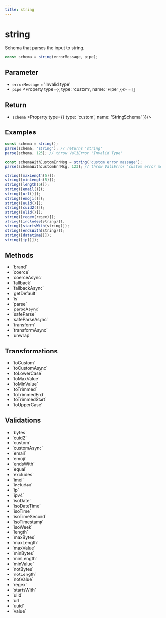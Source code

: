 ```yaml
---
title: string
---
```



# string

Schema that parses the input to string.

```ts
const schema = string(errorMessage, pipe);
```

## Parameter

- `errorMessage` <Property type='string'/> = 'Invalid type'
- `pipe` <Property type={{ type: 'custom', name: 'Pipe<string>' }}/> = []

## Return

- `schema` <Property type={{ type: 'custom', name: 'StringSchema' }}/>

## Examples

```ts
const schema = string();
parse(schema, 'string'); // returns 'string'
parse(schema, 123); // throw ValiError 'Invalid Type'

const schemaWithCustomErrMsg = string('custom error message');
parse(schemaWithCustomErrMsg, 123); // throw ValiError 'custom error message'

string([maxLength(5)]);
string([minLength(5)]);
string([length(5)]);
string([email()]);
string([url()]);
string([emoji()]);
string([uuid()]);
string([cuid2()]);
string([ulid()]);
string([regex(regex)]);
string([includes(string)]);
string([startsWith(string)]);
string([endsWith(string)]);
string([datetime()]);
string([ip()]);
```

## Methods

- <Link href="/api/brand">`brand`</Link>
- <Link href="/api/coerce">`coerce`</Link>
- <Link href="/api/coerceAsync">`coerceAsync`</Link>
- <Link href="/api/fallback">`fallback`</Link>
- <Link href="/api/fallbackAsync">`fallbackAsync`</Link>
- <Link href="/api/getDefault">`getDefault`</Link>
- <Link href="/api/is">`is`</Link>
- <Link href="/api/parse">`parse`</Link>
- <Link href="/api/parseAsync">`parseAsync`</Link>
- <Link href="/api/safeParse">`safeParse`</Link>
- <Link href="/api/safeParseAsync">`safeParseAsync`</Link>
- <Link href="/api/transform">`transform`</Link>
- <Link href="/api/transformAsync">`transformAsync`</Link>
- <Link href="/api/unwrap">`unwrap`</Link>

## Transformations

- <Link href="/api/toCustom">`toCustom`</Link>
- <Link href="/api/toCustomAsync">`toCustomAsync`</Link>
- <Link href="/api/toLowerCase">`toLowerCase`</Link>
- <Link href="/api/toMaxValue">`toMaxValue`</Link>
- <Link href="/api/toMinValue">`toMinValue`</Link>
- <Link href="/api/toTrimmed">`toTrimmed`</Link>
- <Link href="/api/toTrimmedEnd">`toTrimmedEnd`</Link>
- <Link href="/api/toTrimmedStart">`toTrimmedStart`</Link>
- <Link href="/api/toUpperCase">`toUpperCase`</Link>

## Validations

- <Link href="/api/bytes">`bytes`</Link>
- <Link href="/api/cuid2">`cuid2`</Link>
- <Link href="/api/custom">`custom`</Link>
- <Link href="/api/customAsync">`customAsync`</Link>
- <Link href="/api/email">`email`</Link>
- <Link href="/api/emoji">`emoji`</Link>
- <Link href="/api/endsWith">`endsWith`</Link>
- <Link href="/api/equal">`equal`</Link>
- <Link href="/api/excludes">`excludes`</Link>
- <Link href="/api/imei">`imei`</Link>
- <Link href="/api/includes">`includes`</Link>
- <Link href="/api/ip">`ip`</Link>
- <Link href="/api/ipv4">`ipv4`</Link>
- <Link href="/api/isoDate">`isoDate`</Link>
- <Link href="/api/isoDateTime">`isoDateTime`</Link>
- <Link href="/api/isoTime">`isoTime`</Link>
- <Link href="/api/isoTimeSecond">`isoTimeSecond`</Link>
- <Link href="/api/isoTimestamp">`isoTimestamp`</Link>
- <Link href="/api/isoWeek">`isoWeek`</Link>
- <Link href="/api/length">`length`</Link>
- <Link href="/api/maxBytes">`maxBytes`</Link>
- <Link href="/api/maxLength">`maxLength`</Link>
- <Link href="/api/maxValue">`maxValue`</Link>
- <Link href="/api/minBytes">`minBytes`</Link>
- <Link href="/api/minLength">`minLength`</Link>
- <Link href="/api/minValue">`minValue`</Link>
- <Link href="/api/notBytes">`notBytes`</Link>
- <Link href="/api/notLength">`notLength`</Link>
- <Link href="/api/notValue">`notValue`</Link>
- <Link href="/api/regex">`regex`</Link>
- <Link href="/api/startsWith">`startsWith`</Link>
- <Link href="/api/ulid">`ulid`</Link>
- <Link href="/api/url">`url`</Link>
- <Link href="/api/uuid">`uuid`</Link>
- <Link href="/api/value">`value`</Link>
